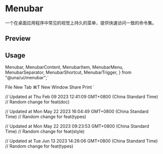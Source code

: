 

<Meta of={MenubarStories} />

<RadixPrimitiveDocsButton name='menubar' />

# Menubar

一个在桌面应用程序中常见的视觉上持久的菜单，提供快速访问一致的命令集。

## Preview

<Canvas of={MenubarStories.Default} />

## Usage

  Menubar,
  MenubarContent,
  MenubarItem,
  MenubarMenu,
  MenubarSeparator,
  MenubarShortcut,
  MenubarTrigger,
} from "@una/ui/menubar";`

  <MenubarMenu>
    <MenubarTrigger>File</MenubarTrigger>
    <MenubarContent>
      <MenubarItem>
        New Tab <MenubarShortcut>⌘T</MenubarShortcut>
      </MenubarItem>
      <MenubarItem>New Window</MenubarItem>
      <MenubarSeparator />
      <MenubarItem>Share</MenubarItem>
      <MenubarSeparator />
      <MenubarItem>Print</MenubarItem>
    </MenubarContent>
  </MenubarMenu>
</Menubar>`

<Source code={importCode} language='ts' dark />
<Source code={usageCode} language='tsx' dark />

// Updated at Thu Feb 09 2023 12:41:09 GMT+0800 (China Standard Time)
// Random change for feat(doc)

// Updated at Mon May 22 2023 16:04:49 GMT+0800 (China Standard Time)
// Random change for feat(types)

// Updated at Mon May 22 2023 09:23:53 GMT+0800 (China Standard Time)
// Random change for feat(style)

// Updated at Tue Jun 13 2023 14:26:06 GMT+0800 (China Standard Time)
// Random change for feat(types)
